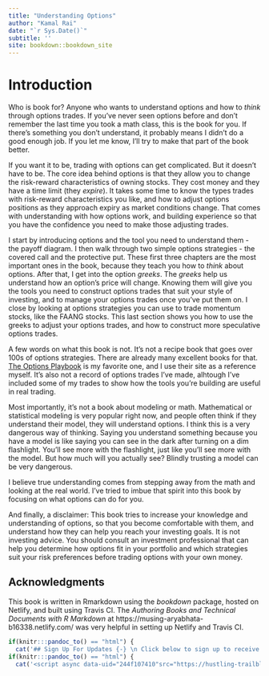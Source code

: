 ```yaml
--- 
title: "Understanding Options"
author: "Kamal Rai"
date: "`r Sys.Date()`"
subtitle: ''
site: bookdown::bookdown_site
---
```


# Introduction {-}

Who is book for? Anyone who wants to understand options and how to *think* through options trades. If you've never seen options before and don't remember the last time you took a math class, this is the book for you. If there's something you don't understand, it probably means I didn't do a good enough job. If you let me know, I'll try to make that part of the book better. 

If you want it to be, trading with options can get complicated. But it doesn't have to be. The core idea behind options is that they allow you to change the risk-reward characteristics of owning stocks. They cost money and they have a time limit (they *expire*). It takes some time to know the types trades with risk-reward characteristics you like, and how to adjust options positions as they approach expiry as market conditions change. That comes with understanding with how options work, and building experience so that you have the confidence you need to make those adjusting trades. 

I start by introducing options and the tool you need to understand them - the payoff diagram. I then walk through two simple options strategies - the covered call and the protective put. These first three chapters are the most important ones in the book, because they teach you how to *think* about options. After that, I get into the option *greeks*. The *greeks* help us understand how an option's price will change. Knowing them will give you the tools you need to construct options trades that suit your style of investing, and to manage your options trades once you've put them on. I close by looking at options strategies you can use to trade momentum stocks, like the FAANG stocks. This last section shows you how to use the greeks to adjust your options trades, and how to construct more speculative options trades. 

A few words on what this book is not. It's not a recipe book that goes over 100s of options strategies. There are already many excellent books for that. [The Options Playbook](https://www.optionsplaybook.com/) is my favorite one, and I use their site as a reference myself. It's also not a record of options trades I've made, alhtough I've included some of my trades to show how the tools you're building are useful in real trading.

Most importantly, it's not a book about modeling or math. Mathematical or statistical modeling is very popular right now, and people often think if they understand their model, they will understand options. I think this is a very dangerous way of thinking. Saying you understand something because you have a model is like saying you can see in the dark after turning on a dim flashlight. You'll see more with the flashlight, just like you'll see more with the model. But how much will you actually see? Blindly trusting a model can be very dangerous. 

I believe true understanding comes from stepping away from the math and looking at the real world. I've tried to imbue that spirit into this book by focusing on what options can do for you. 

And finally, a disclaimer: This book tries to increase your knowledge and understanding of options, so that you become comfortable with them, and understand how they can help you reach your investing goals. It is not investing advice. You should consult an investment professional that can help you determine how options fit in your portfolio and which strategies suit your risk preferences before trading options with your own money.



## Acknowledgments {-}

This book is written in Rmarkdown using the *bookdown* package, hosted on Netlify, and built using Travis CI. The *Authoring Books and Technical Documents with R Markdown* at https://musing-aryabhata-b16338.netlify.com/ was very helpful in setting up Netlify and Travis CI. 

```r
if(knitr:::pandoc_to() == "html") { 
  cat('## Sign Up For Updates {-} \n Click below to sign up to receive notifications every time new chapters are published \n.') }
if(knitr:::pandoc_to() == "html") { 
  cat('<script async data-uid="244f107410"src="https://hustling-trailblazer-1491.ck.page/244f107410/index.js"></script>') }
```